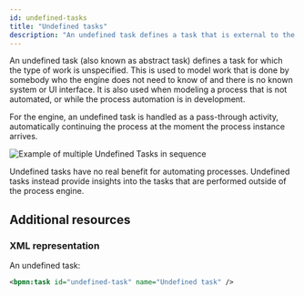 ```yaml
---
id: undefined-tasks
title: "Undefined tasks"
description: "An undefined task defines a task that is external to the BPM engine."
---
```



An undefined task (also known as abstract task) defines a task for which the type of work is unspecified.
This is used to model work that is done by somebody who the engine does not need to know of and there is no known system or UI interface.
It is also used when modeling a process that is not automated, or while the process automation is in development.

For the engine, an undefined task is handled as a pass-through activity, automatically continuing the process at the moment the process instance arrives.

<img src={myImageUrl} alt="Example of multiple Undefined Tasks in sequence" />

Undefined tasks have no real benefit for automating processes.
Undefined tasks instead provide insights into the tasks that are performed outside of the process engine.

## Additional resources

### XML representation

An undefined task:

```xml
<bpmn:task id="undefined-task" name="Undefined task" />
```
